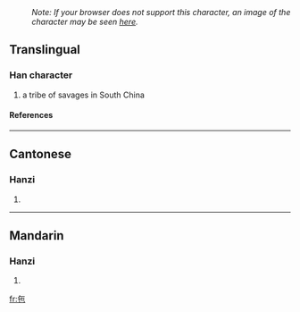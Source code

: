 :''Note: If your browser does not support this character, an image of the character may be seen [http://www.fileformat.info/info/unicode/char/340c/index.htm here].''
==Translingual==
===Han character===
{{Han char|rn=5|rad=乙|as=04|sn=5|four=|canj=人心木 (OPD)}}
# a tribe of savages in South China
====References====
{{Han ref|kx=0084.080|hdz=10036.020|uh=340C|ud=13324}}

----
==Cantonese==
===Hanzi===
{{yue-hanzi|jyut=|y=[[jyu4]]}}
# {{defn|Cantonese}}

----
==Mandarin==
===Hanzi===
{{cmn-hanzi|pin=[[sì]] ([[si4]]), [[yí]] ([[yi2]])|wg=[[ssu4|ssu<sup>4</sup>]], [[i2|i<sup>2</sup>]]}}
# {{defn|Mandarin}}

[[fr:㐌]]